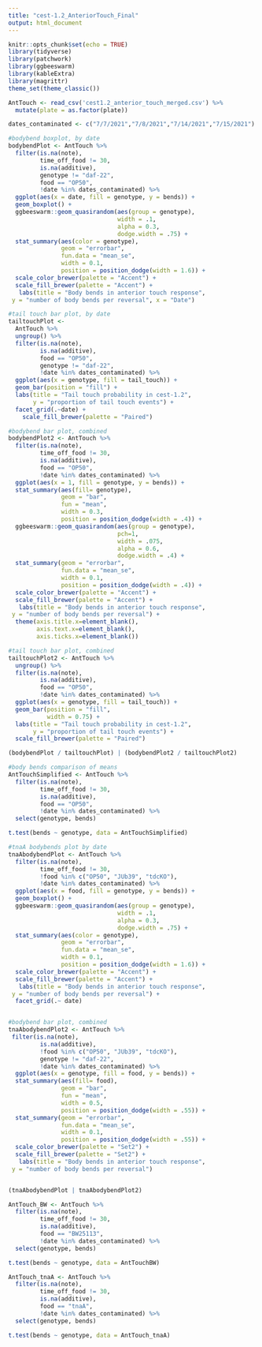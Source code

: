 ```yaml
---
title: "cest-1.2_AnteriorTouch_Final"
output: html_document
---
```


```r
knitr::opts_chunk$set(echo = TRUE)
library(tidyverse)
library(patchwork)
library(ggbeeswarm)
library(kableExtra)
library(magrittr)
theme_set(theme_classic())
```


```r
AntTouch <- read_csv('cest1.2_anterior_touch_merged.csv') %>%
  mutate(plate = as.factor(plate))

dates_contaminated <- c("7/7/2021","7/8/2021","7/14/2021","7/15/2021")
```

```r

#bodybend boxplot, by date
bodybendPlot <- AntTouch %>%
  filter(is.na(note), 
         time_off_food != 30, 
         is.na(additive), 
         genotype != "daf-22",
         food == "OP50",  
         !date %in% dates_contaminated) %>%
  ggplot(aes(x = date, fill = genotype, y = bends)) +
  geom_boxplot() +
  ggbeeswarm::geom_quasirandom(aes(group = genotype),
                               width = .1,
                               alpha = 0.3,
                               dodge.width = .75) +
  stat_summary(aes(color = genotype),
               geom = "errorbar", 
               fun.data = "mean_se", 
               width = 0.1, 
               position = position_dodge(width = 1.6)) +
  scale_color_brewer(palette = "Accent") +
  scale_fill_brewer(palette = "Accent") +
   labs(title = "Body bends in anterior touch response",
 y = "number of body bends per reversal", x = "Date") 

#tail touch bar plot, by date
tailtouchPlot <- 
  AntTouch %>%
  ungroup() %>%
  filter(is.na(note), 
         is.na(additive),  
         food == "OP50", 
         genotype != "daf-22",
         !date %in% dates_contaminated) %>%
  ggplot(aes(x = genotype, fill = tail_touch)) +
  geom_bar(position = "fill") +
  labs(title = "Tail touch probability in cest-1.2",
       y = "proportion of tail touch events") +
  facet_grid(.~date) +
    scale_fill_brewer(palette = "Paired")

#bodybend bar plot, combined
bodybendPlot2 <- AntTouch %>%
  filter(is.na(note), 
         time_off_food != 30, 
         is.na(additive), 
         food == "OP50",
         !date %in% dates_contaminated) %>%
  ggplot(aes(x = 1, fill = genotype, y = bends)) +
  stat_summary(aes(fill= genotype),
               geom = "bar", 
               fun = "mean", 
               width = 0.3, 
               position = position_dodge(width = .4)) +
  ggbeeswarm::geom_quasirandom(aes(group = genotype),
                               pch=1,
                               width = .075,
                               alpha = 0.6,
                               dodge.width = .4) +
  stat_summary(geom = "errorbar", 
               fun.data = "mean_se", 
               width = 0.1, 
               position = position_dodge(width = .4)) +
  scale_color_brewer(palette = "Accent") +
  scale_fill_brewer(palette = "Accent") +
   labs(title = "Body bends in anterior touch response",
 y = "number of body bends per reversal") +
  theme(axis.title.x=element_blank(),
        axis.text.x=element_blank(),
        axis.ticks.x=element_blank())

#tail touch bar plot, combined
tailtouchPlot2 <- AntTouch %>%
  ungroup() %>%
  filter(is.na(note), 
         is.na(additive),
         food == "OP50",
         !date %in% dates_contaminated) %>%
  ggplot(aes(x = genotype, fill = tail_touch)) +
  geom_bar(position = "fill",
           width = 0.75) +
  labs(title = "Tail touch probability in cest-1.2",
       y = "proportion of tail touch events") +
  scale_fill_brewer(palette = "Paired")

(bodybendPlot / tailtouchPlot) | (bodybendPlot2 / tailtouchPlot2)
```
```r

#body bends comparison of means
AntTouchSimplified <- AntTouch %>% 
  filter(is.na(note), 
         time_off_food != 30, 
         is.na(additive), 
         food == "OP50",
         !date %in% dates_contaminated) %>%
  select(genotype, bends)

t.test(bends ~ genotype, data = AntTouchSimplified)

```

```r

#tnaA bodybends plot by date
tnaAbodybendPlot <- AntTouch %>%
  filter(is.na(note),
         time_off_food != 30,
         !food %in% c("OP50", "JUb39", "tdcKO"),
         !date %in% dates_contaminated) %>%
  ggplot(aes(x = food, fill = genotype, y = bends)) +
  geom_boxplot() +
  ggbeeswarm::geom_quasirandom(aes(group = genotype),
                               width = .1,
                               alpha = 0.3,
                               dodge.width = .75) +
  stat_summary(aes(color = genotype),
               geom = "errorbar", 
               fun.data = "mean_se", 
               width = 0.1, 
               position = position_dodge(width = 1.6)) +
  scale_color_brewer(palette = "Accent") +
  scale_fill_brewer(palette = "Accent") +
   labs(title = "Body bends in anterior touch response",
 y = "number of body bends per reversal") +
  facet_grid(.~ date)


#bodybend bar plot, combined
tnaAbodybendPlot2 <- AntTouch %>%
 filter(is.na(note), 
         is.na(additive),  
         !food %in% c("OP50", "JUb39", "tdcKO"), 
         genotype != "daf-22",
         !date %in% dates_contaminated) %>%
  ggplot(aes(x = genotype, fill = food, y = bends)) +
  stat_summary(aes(fill= food),
               geom = "bar", 
               fun = "mean", 
               width = 0.5, 
               position = position_dodge(width = .55)) +
  stat_summary(geom = "errorbar", 
               fun.data = "mean_se", 
               width = 0.1, 
               position = position_dodge(width = .55)) +
  scale_color_brewer(palette = "Set2") +
  scale_fill_brewer(palette = "Set2") +
   labs(title = "Body bends in anterior touch response",
 y = "number of body bends per reversal")


(tnaAbodybendPlot | tnaAbodybendPlot2)

```
```r

AntTouch_BW <- AntTouch %>% 
  filter(is.na(note), 
         time_off_food != 30, 
         is.na(additive), 
         food == "BW25113",
         !date %in% dates_contaminated) %>%
  select(genotype, bends)

t.test(bends ~ genotype, data = AntTouchBW)

AntTouch_tnaA <- AntTouch %>% 
  filter(is.na(note), 
         time_off_food != 30, 
         is.na(additive), 
         food == "tnaA",
         !date %in% dates_contaminated) %>%
  select(genotype, bends)

t.test(bends ~ genotype, data = AntTouch_tnaA)

```

